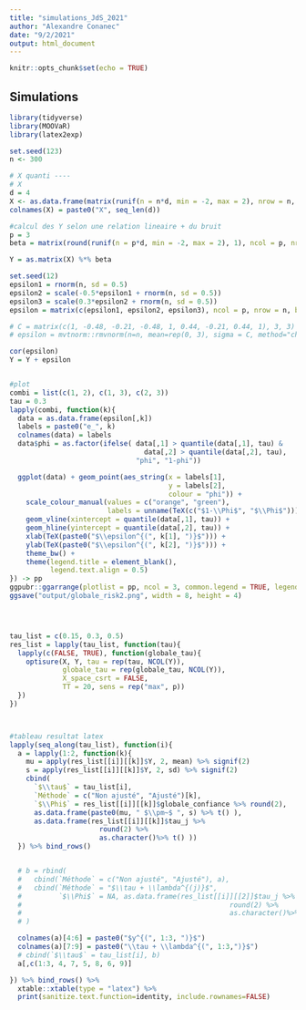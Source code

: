 ```yaml
---
title: "simulations_JdS_2021"
author: "Alexandre Conanec"
date: "9/2/2021"
output: html_document
---
```


```r
knitr::opts_chunk$set(echo = TRUE)
```

## Simulations


```r
library(tidyverse)
library(MOOVaR)
library(latex2exp)

set.seed(123)
n <- 300

# X quanti ----
# X
d = 4
X <- as.data.frame(matrix(runif(n = n*d, min = -2, max = 2), nrow = n, ncol = d))
colnames(X) = paste0("X", seq_len(d))

#calcul des Y selon une relation lineaire + du bruit
p = 3
beta = matrix(round(runif(n = p*d, min = -2, max = 2), 1), ncol = p, nrow = d)

Y = as.matrix(X) %*% beta

set.seed(12)
epsilon1 = rnorm(n, sd = 0.5)
epsilon2 = scale(-0.5*epsilon1 + rnorm(n, sd = 0.5))
epsilon3 = scale(0.3*epsilon2 + rnorm(n, sd = 0.5))
epsilon = matrix(c(epsilon1, epsilon2, epsilon3), ncol = p, nrow = n, byrow = F)

# C = matrix(c(1, -0.48, -0.21, -0.48, 1, 0.44, -0.21, 0.44, 1), 3, 3)
# epsilon = mvtnorm::rmvnorm(n=n, mean=rep(0, 3), sigma = C, method="chol")

cor(epsilon)
Y = Y + epsilon


#plot
combi = list(c(1, 2), c(1, 3), c(2, 3))
tau = 0.3
lapply(combi, function(k){
  data = as.data.frame(epsilon[,k])
  labels = paste0("e_", k)
  colnames(data) = labels
  data$phi = as.factor(ifelse( data[,1] > quantile(data[,1], tau) &
                                 data[,2] > quantile(data[,2], tau),
                               "phi", "1-phi"))

  ggplot(data) + geom_point(aes_string(x = labels[1],
                                       y = labels[2],
                                       colour = "phi")) +
    scale_colour_manual(values = c("orange", "green"),
                        labels = unname(TeX(c("$1-\\Phi$", "$\\Phi$")))) +
    geom_vline(xintercept = quantile(data[,1], tau)) +
    geom_hline(yintercept = quantile(data[,2], tau)) +
    xlab(TeX(paste0("$\\epsilon^{(", k[1], ")}$"))) +
    ylab(TeX(paste0("$\\epsilon^{(", k[2], ")}$"))) +
    theme_bw() +
    theme(legend.title = element_blank(),
          legend.text.align = 0.5)
}) -> pp
ggpubr::ggarrange(plotlist = pp, ncol = 3, common.legend = TRUE, legend = "right")
ggsave("output/globale_risk2.png", width = 8, height = 4)




tau_list = c(0.15, 0.3, 0.5)
res_list = lapply(tau_list, function(tau){
  lapply(c(FALSE, TRUE), function(globale_tau){
    optisure(X, Y, tau = rep(tau, NCOL(Y)),
             globale_tau = rep(globale_tau, NCOL(Y)),
             X_space_csrt = FALSE,
             TT = 20, sens = rep("max", p))
  })
})



#tableau resultat latex
lapply(seq_along(tau_list), function(i){
  a = lapply(1:2, function(k){
    mu = apply(res_list[[i]][[k]]$Y, 2, mean) %>% signif(2)
    s = apply(res_list[[i]][[k]]$Y, 2, sd) %>% signif(2)
    cbind(
      `$\\tau$` = tau_list[i],
      `Méthode` = c("Non ajusté", "Ajusté")[k],
      `$\\Phi$` = res_list[[i]][[k]]$globale_confiance %>% round(2),
      as.data.frame(paste0(mu, " $\\pm~$ ", s) %>% t() ),
      as.data.frame(res_list[[i]][[k]]$tau_j %>%
                      round(2) %>%
                      as.character()%>% t() ))
  }) %>% bind_rows()


  # b = rbind(
  #   cbind(`Méthode` = c("Non ajusté", "Ajusté"), a),
  #   cbind(`Méthode` = "$\\tau + \\lambda^{(j)}$",
  #         `$\\Phi$` = NA, as.data.frame(res_list[[i]][[2]]$tau_j %>%
  #                                                   round(2) %>%
  #                                                   as.character()%>% t() ))
  # )

  colnames(a)[4:6] = paste0("$y^{(", 1:3, ")}$")
  colnames(a)[7:9] = paste0("\\tau + \\lambda^{(", 1:3,")}$")
  # cbind(`$\\tau$` = tau_list[i], b)
  a[,c(1:3, 4, 7, 5, 8, 6, 9)]

}) %>% bind_rows() %>%
  xtable::xtable(type = "latex") %>%
  print(sanitize.text.function=identity, include.rownames=FALSE)

```
